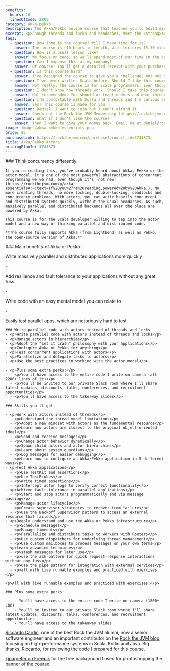 ```yaml
---
benefits:
  hours: 10
  linesOfCode: 2200
category: akka-pekko
description: The Akka/Pekko online course that teaches you to build distributed applications on the JVM.
excerpt: <p>Enough threads and locks and headaches. Meet the <strong>Actor Model</strong>. Dive into a better way of thinking concurrent and distributed code.</p> # TODO: Also with classic actors.
faqs:
  - question: How long is the course? Will I have time for it?
    answer: The course is ~10 hours in length, with lectures 15-30 minutes each. I recommend at least 1 hour of focused learning at one time.
  - question: How is a usual lesson like?
    answer: We focus on code, so we'll spend most of our time in the dev environment. In the lessons where new concepts are introduced, I'll add some diagrams or animations to make it crystal clear. Many lessons will also contain exercises, so you can pause the video and try them, and I show you a proposed solution every time.
  - question: Can I expense this at my company?
    answer: Of course! You'll get a detailed receipt with your purchase, including VAT (if applicable to you), which you can take to your employer to reimburse. Most (wise) companies will reimburse courses like this.
  - question: Is this course hard?
    answer: I've designed the course to give you a challenge, but not too much that it becomes frustrating. In case you struggle with something, we have a whole group on Slack for discussions, and I'm responsive.
  - question: I've never written Scala before. Should I take this course?
    answer: Not really. The course is for Scala programmers. Even though we do a bit of a recap at the beginning of the course to make sure we're all on the same page, that part is not enough to give you confident skills with Scala if you've never seen it before.
  - question: I don't know how threads work. Should I take this course?
    answer: Not recommended. You should at least understand what threads are and how a normal computer can do multiple things at the same time.
  - question: I'm comfortable with Scala and threads and I'm curious about this actor model. Should I take this course?
    answer: Yes! This course is made for you.
  - question: Daniel, I want to join but I can't afford it.
    answer: Check out the Rock the JVM Membership (https://rockthejvm.com/p/membership) for the cheapest option.
  - question: What if I don't like the course?
    answer: Then I want to give your money back. Email me at daniel@rockthejvm.com with your receipt, and I will refund you. Less than 0.1% of the Rock the JVM students have refunded a course, and the refund took less than 72 hours.
image: images/akka-pekko-essentials.png
price: 85
purchaseLink: https://rockthejvm.com/purchase?product_id=3741873
title: Akka/Pekko Actors
pricingPlanId: 3741873
---
```



<CourseLayout>
  <Fragment slot="goal">
    ### Think concurrency differently.

    If you're reading this, you've probably heard about Akka, Pekko or the actor model. It's one of the most powerful abstractions of concurrent programming we've had, even though it's [not new](https://rockthejvm.com/p/akka-essentials#:~:text=If%20you%27re%20reading,powered%20by%20Akka.). No more creating threads, no more locking, double-locking, deadlocks and concurrency problems. With actors, you can write heavily concurrent and distributed systems quickly, without the usual headaches. As such, massively parallel and distributed backends all over the place are powered by Akka.

    This course is for the Scala developer willing to tap into the actor model and a new way of thinking parallel and distributed code.

    **The course fully supports Akka (from Lightbend) as well as Pekko, the open-source version of Akka.**

  </Fragment>
  <Fragment slot="skills">
    ### Main benefits of Akka or Pekko
    - <p>Write massively parallel and distributed applications more quickly</p>
    - <p>Add resilience and fault tolerance to your applications without any great fuss</p>
    - <p>Write code with an easy mental model you can relate to</p>
    - <p>Easily test parallel apps, which are notoriously hard to test</p>

    ### Write parallel code with actors instead of threads and locks
    - <p>Write parallel code with actors instead of threads and locks</p>
    - <p>Manage actors in hierarchies</p>
    - <p>Adopt the "let it crash" philosophy with your applications</p>
    - <p>Configure Akka or Pekko for anything</p>
    - <p>Test concurrent applications with actors</p>
    - <p>Parallelize and delegate tasks to actors</p>
    - <p>Use the best practices in working with the actor model</p>

    - <p>Plus some extra perks:</p>
      - <p>You'll have access to the entire code I write on camera (all 2200+ lines of it)</p>
      - <p>You'll be invited to our private Slack room where I'll share latest updates, discounts, talks, conferences, and recruitment opportunities</p>
      - <p>You'll have access to the takeaway slides</p>

    ### Skills you'll get:

    - <p>Work with actors instead of threads</p>
      - <p>Understand the thread model limitations</p>
      - <p>Adopt a new mindset with actors as the fundamental resource</p>
      - <p>Learn how actors are closest to the original object-oriented ideal</p>
      - <p>Send and receive messages</p>
      - <p>Change actor behavior dynamically</p>
      - <p>Spawn child actors and actor hierarchies</p>
      - <p>Learn about system guardians</p>
      - <p>Log messages for easier debugging</p>
      - <p>Learn how to configure an Akka/Pekko application in 5 different ways</p>
    - <p>Test Akka applications</p>
      - <p>Use TestKit and assertions</p>
      - <p>Use TestProbes</p>
      - <p>Write timed assertions</p>
      - <p>Intercept actor logs to verify correct functionality</p>
    - <p>Achieve fault-tolerance in parallel applications</p>
      - <p>Start and stop actors programmatically and via message passing</p>
      - <p>Manage actor lifecycle</p>
      - <p>Create supervisor strategies to recover from failure</p>
      - <p>Use the Backoff Supervisor pattern to access an external resource that failed</p>
    - <p>Deeply understand and use the Akka or Pekko infrastructure</p>
      - <p>Schedule messages</p>
      - <p>Manage timeouts</p>
      - <p>Parallelize and distribute tasks to workers with Routers</p>
      - <p>Use custom dispatchers for underlying thread management</p>
      - <p>Use custom mailboxes to process messages on your own terms</p>
    - <p>Learn advanced techniques</p>
      - <p>stash messages for later use</p>
      - <p>use the ask pattern for quick request-response interactions without any fuss</p>
      - <p>use the pipe pattern for integration with external services</p>
      - <p>all with live runnable examples and practiced with exercises.</p>

    <p>All with live runnable examples and practiced with exercises.</p>

    ### Plus some extra perks:

        - You'll have access to the entire code I write on camera (1800+ LOC)
        - You'll be invited to our private Slack room where I'll share latest updates, discounts, talks, conferences, and recruitment opportunities
        - You'll have access to the takeaway slides

  </Fragment>
  <Fragment slot="thanks">
    <p><a href="https://www.linkedin.com/in/riccardocardin/">Riccardo Cardin</a>, one of the best Rock the JVM alumni, now a senior software engineer and an important contributor on the <a href="/articles">Rock the JVM blog</a>, focusing on high-performance systems in Scala, Kotlin and Java. Big thanks, Riccardo, for reviewing the code I prepared for this course.</p>
    <p><a href="https://www.freepik.com/free-photo/3d-render-spotlights-grunge-brick-wall_1202914.htm">kjpargeter on Freepik</a> for the free background I used for photoshopping the banner of the course.</p>

  </Fragment>
</CourseLayout>
